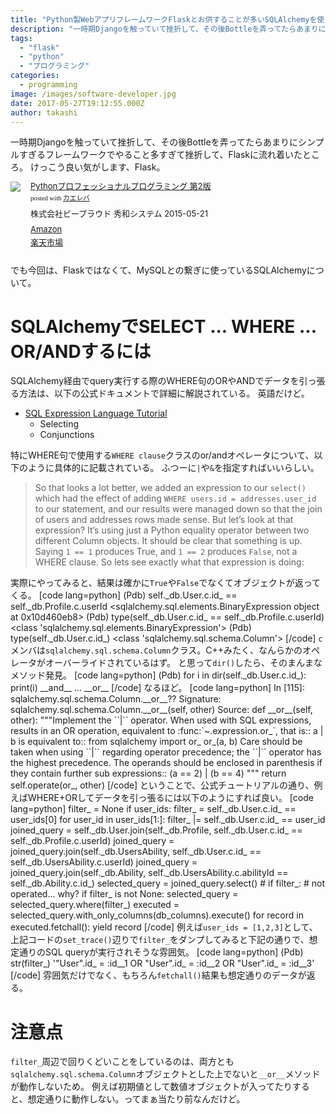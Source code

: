 ```yaml
---
title: "Python製WebアプリフレームワークFlaskとお供することが多いSQLAlchemyを使ったWHERE句のOR指定方法の注意点。"
description: "一時期Djangoを触っていて挫折して、その後Bottleを弄ってたらあまりにシンプルすぎるフレームワークでやること多すぎて挫折して、Flaskに流れ着いたとこ..."
tags:
  - "flask"
  - "python"
  - "プログラミング"
categories:
  - programming
image: /images/software-developer.jpg
date: 2017-05-27T19:12:55.000Z
author: takashi
---
```



一時期Djangoを触っていて挫折して、その後Bottleを弄ってたらあまりにシンプルすぎるフレームワークでやること多すぎて挫折して、Flaskに流れ着いたところ。
けっこう良い気がします、Flask。
<div class="kaerebalink-box" style="text-align:left;padding-bottom:20px;font-size:small;overflow: hidden"><div class="kaerebalink-image" style="float:left;margin:0 15px 10px 0"><a href="//af.moshimo.com/af/c/click?a_id=602830&amp;p_id=170&amp;pc_id=185&amp;pl_id=4062&amp;s_v=b5Rz2P0601xu&amp;url=http%3A%2F%2Fwww.amazon.co.jp%2Fexec%2Fobidos%2FASIN%2FB00XZTYMG6%2Fref%3Dnosim" target="_blank" rel="noopener"><img src="https://images-fe.ssl-images-amazon.com/images/I/51sRmBNqesL._SL160_.jpg" style="border: none" /></a><img src="//i.moshimo.com/af/i/impression?a_id=602830&amp;p_id=170&amp;pc_id=185&amp;pl_id=4062" width="1" height="1" style="border:none"></div><div class="kaerebalink-info" style="line-height:120%;overflow: hidden"><div class="kaerebalink-name" style="margin-bottom:10px;line-height:120%"><a href="//af.moshimo.com/af/c/click?a_id=602830&amp;p_id=170&amp;pc_id=185&amp;pl_id=4062&amp;s_v=b5Rz2P0601xu&amp;url=http%3A%2F%2Fwww.amazon.co.jp%2Fexec%2Fobidos%2FASIN%2FB00XZTYMG6%2Fref%3Dnosim" target="_blank" rel="noopener">Pythonプロフェッショナルプログラミング 第2版</a><img src="//i.moshimo.com/af/i/impression?a_id=602830&amp;p_id=170&amp;pc_id=185&amp;pl_id=4062" width="1" height="1" style="border:none"><div class="kaerebalink-powered-date" style="font-size:8pt;margin-top:5px;font-family:verdana;line-height:120%">posted with <a href="http://kaereba.com" rel="nofollow noopener" target="_blank">カエレバ</a></div></div><div class="kaerebalink-detail" style="margin-bottom:5px">株式会社ビープラウド 秀和システム 2015-05-21    </div><div class="kaerebalink-link1" style="margin-top:10px"><div class="shoplinkamazon" style="margin:5px 0"><a href="//af.moshimo.com/af/c/click?a_id=602830&amp;p_id=170&amp;pc_id=185&amp;pl_id=4062&amp;s_v=b5Rz2P0601xu&amp;url=http%3A%2F%2Fwww.amazon.co.jp%2Fgp%2Fsearch%3Fkeywords%3DPython%25E3%2583%2597%25E3%2583%25AD%25E3%2583%2595%25E3%2582%25A7%25E3%2583%2583%25E3%2582%25B7%25E3%2583%25A7%25E3%2583%258A%25E3%2583%25AB%25E3%2583%2597%25E3%2583%25AD%25E3%2582%25B0%25E3%2583%25A9%25E3%2583%259F%25E3%2583%25B3%25E3%2582%25B0%26__mk_ja_JP%3D%25E3%2582%25AB%25E3%2582%25BF%25E3%2582%25AB%25E3%2583%258A" target="_blank" rel="noopener">Amazon</a><img src="//i.moshimo.com/af/i/impression?a_id=602830&amp;p_id=170&amp;pc_id=185&amp;pl_id=4062" width="1" height="1" style="border:none"></div><div class="shoplinkrakuten" style="margin:5px 0"><a href="//af.moshimo.com/af/c/click?a_id=602828&amp;p_id=54&amp;pc_id=54&amp;pl_id=616&amp;s_v=b5Rz2P0601xu&amp;url=http%3A%2F%2Fsearch.rakuten.co.jp%2Fsearch%2Fmall%2FPython%25E3%2583%2597%25E3%2583%25AD%25E3%2583%2595%25E3%2582%25A7%25E3%2583%2583%25E3%2582%25B7%25E3%2583%25A7%25E3%2583%258A%25E3%2583%25AB%25E3%2583%2597%25E3%2583%25AD%25E3%2582%25B0%25E3%2583%25A9%25E3%2583%259F%25E3%2583%25B3%25E3%2582%25B0%2F-%2Ff.1-p.1-s.1-sf.0-st.A-v.2%3Fx%3D0" target="_blank" rel="noopener">楽天市場</a><img src="//i.moshimo.com/af/i/impression?a_id=602828&amp;p_id=54&amp;pc_id=54&amp;pl_id=616" width="1" height="1" style="border:none"></div></div></div><div class="booklink-footer" style="clear: left"></div></div>
でも今回は、Flaskではなくて、MySQLとの繋ぎに使っているSQLAlchemyについて。
<h1>SQLAlchemyでSELECT ... WHERE ... OR/ANDするには</h1>
SQLAlchemy経由でquery実行する際のWHERE句のORやANDでデータを引っ張る方法は、以下の公式ドキュメントで詳細に解説されている。
英語だけど。
<ul>
<li><a href="http://docs.sqlalchemy.org/en/latest/core/tutorial.html">SQL Expression Language Tutorial</a>
<ul>
<li>Selecting</li>
<li>Conjunctions</li>
</ul></li>
</ul>
特にWHERE句で使用する<code>WHERE clause</code>クラスのor/andオペレータについて、以下のように具体的に記載されている。
ふつーに<code>|</code>や<code>&amp;</code>を指定すればいいらしい。
<blockquote>
  So that looks a lot better, we added an expression to our <code>select()</code> which had the effect of adding <code>WHERE users.id = addresses.user_id</code> to our statement, and our results were managed down so that the join of users and addresses rows made sense. But let’s look at that expression? It’s using just a Python equality operator between two different Column objects. It should be clear that something is up. Saying <code>1 == 1</code> produces True, and <code>1 == 2</code> produces <code>False</code>, not a WHERE clause. So lets see exactly what that expression is doing:
</blockquote>
実際にやってみると、結果は確かに<code>True</code>や<code>False</code>でなくてオブジェクトが返ってくる。
[code lang=python]
(Pdb) self._db.User.c.id_ == self._db.Profile.c.userId
&lt;sqlalchemy.sql.elements.BinaryExpression object at 0x10d460eb8&gt;
(Pdb) type(self._db.User.c.id_ == self._db.Profile.c.userId)
&lt;class &#039;sqlalchemy.sql.elements.BinaryExpression&#039;&gt;
(Pdb) type(self._db.User.c.id_)
&lt;class &#039;sqlalchemy.sql.schema.Column&#039;&gt;
[/code]
<code>c</code>メンバは<code>sqlalchemy.sql.schema.Column</code>クラス。C++みたく、なんらかのオペレータがオーバーライドされているはず。
と思って<code>dir()</code>したら、そのまんまなメソッド発見。
[code lang=python]
(Pdb) for i in dir(self._db.User.c.id_): print(i)
__and__
...
__or__
[/code]
なるほど。
[code lang=python]
In [115]: sqlalchemy.sql.schema.Column.__or__??
Signature: sqlalchemy.sql.schema.Column.__or__(self, other)
Source:
    def __or__(self, other):
        &quot;&quot;&quot;Implement the ``|`` operator.
        When used with SQL expressions, results in an
        OR operation, equivalent to
        :func:`~.expression.or_`, that is::
            a | b
        is equivalent to::
            from sqlalchemy import or_
            or_(a, b)
        Care should be taken when using ``|`` regarding
        operator precedence; the ``|`` operator has the highest precedence.
        The operands should be enclosed in parenthesis if they contain
        further sub expressions::
            (a == 2) | (b == 4)
        &quot;&quot;&quot;
        return self.operate(or_, other)
[/code]
ということで、公式チュートリアルの通り、例えばWHERE+ORしてデータを引っ張るには以下のようにすれば良い。
[code lang=python]
    filter_ = None
    if user_ids:
        filter_ = self._db.User.c.id_ == user_ids[0]
        for user_id in user_ids[1:]:
            filter_ |= self._db.User.c.id_ == user_id
    joined_query = self._db.User.join(self._db.Profile, self._db.User.c.id_ == self._db.Profile.c.userId)
    joined_query = joined_query.join(self._db.UsersAbility, self._db.User.c.id_ == self._db.UsersAbility.c.userId)
    joined_query = joined_query.join(self._db.Ability, self._db.UsersAbility.c.abilityId == self._db.Ability.c.id_)
    selected_query = joined_query.select()
    # if filter_:  # not operated... why?
    if filter_ is not None:
        selected_query = selected_query.where(filter_)
    executed = selected_query.with_only_columns(db_columns).execute()
    for record in executed.fetchall():
        yield record
[/code]
例えば<code>user_ids = [1,2,3]</code>として、上記コードの<code>set_trace()</code>辺りで<code>filter_</code>をダンプしてみると下記の通りで、想定通りのSQL queryが実行されそうな雰囲気。
[code lang=python]
(Pdb) str(filter_)
&#039;&quot;User&quot;.id_ = :id__1 OR &quot;User&quot;.id_ = :id__2 OR &quot;User&quot;.id_ = :id__3&#039;
[/code]
雰囲気だけでなく、もちろん<code>fetchall()</code>結果も想定通りのデータが返る。
<h1>注意点</h1>
<code>filter_</code>周辺で回りくどいことをしているのは、両方とも<code>sqlalchemy.sql.schema.Column</code>オブジェクトとした上でないと<code>__or__</code>メソッドが動作しないため。
例えば初期値として数値オブジェクトが入ってたりすると、想定通りに動作しない。ってまぁ当たり前なんだけど。